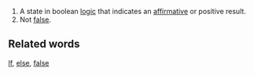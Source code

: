 #A state in boolean [[logic]] that indicates an [[affirmative]] or positive result.
#Not [[false]].

==Related words==
[[If]], [[else]], [[false]]